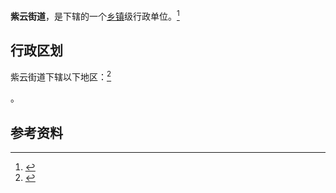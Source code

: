{{中国乡级行政区|35/07/02/003/000}}

'''紫云街道'''，是{{PRC admin/fullname|35/07/02/003/000|3}}下辖的一个[[乡镇|乡镇]]级行政单位。<ref>{{PRC admin/ref sgc|{{PRC admin/parent|35/07/02/003/000}}}}</ref>

== 行政区划 ==

紫云街道下辖以下地区：<ref>{{PRC admin/ref sgc|35/07/02/003/000}}</ref>

{{PRC admin/children|35/07/02/003/000}}。

== 参考资料 ==

{{reflist}}

{{行政区划小作品}}
{{PRC admin/navcat|35/07/02/003/000}}